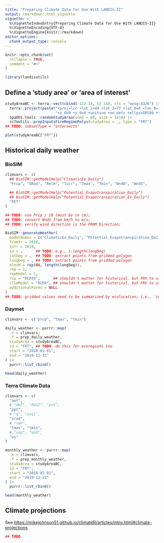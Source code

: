 ```yaml
---
title: "Preparing Climate Data for Use With LANDIS-II"
output: rmarkdown::html_vignette
vignette: >
  %\VignetteIndexEntry{Preparing Climate Data for Use With LANDIS-II}
  %\VignetteEncoding{UTF-8}
  %\VignetteEngine{knitr::rmarkdown}
editor_options: 
  chunk_output_type: console
---
```


```r
knitr::opts_chunk$set(
  collapse = TRUE,
  comment = "#>"
)
```

```r
library(landisutils)
```

## Define a 'study area' or 'area of interest'

```r
studyAreaBC <- terra::vect(cbind(-122.14, 52.14), crs = "epsg:4326") |>
  terra::project(paste("+proj=lcc +lat_1=49 +lat_2=77 +lat_0=0 +lon_0=-95",
                       "+x_0=0 +y_0=0 +units=m +no_defs +ellps=GRS80 +towgs84=0,0,0")) |>
  SpaDES.tools::randomStudyArea(seed = 60, size = 1e10) |>
  scfmutils::prepInputsFireRegimePolys(studyArea = _, type = "FRT")
## TODO: subsetType = "intersects"

plot(studyAreaBC["FRT"])
```

## Historical daily weather

### BioSIM

```r
climvars <- c(
  ## BioSIM::getModelHelp("ClimaticEx_Daily")
  "Prcp", "SRad", "RelH", "Tair", "Tmax", "Tmin", "WndD", "WndS",
  
  ## BioSIM::getModelHelp("Potential_Evapotranspiration_Daily")
  ## BioSIM::getModelHelp("Potential_Evapotranspiration_Ex_Daily")
  "PET"
)

## TODO: use Prcp / 10 (must be in cm);
## TODO: convert WndS from km/h to m/s;
## TODO: verify wind direction is the FROM Direction;

BioSIM::generateWeather(
  modelNames = c("ClimaticEx_Daily", "Potential_Evapotranspiration_Daily"),
  fromYr = 2018,
  toYr = 2019,
  id = ,      ## TODO: e.g., 1:length(longDeg)
  latDeg = ,  ## TODO: extract points from gridded polygon
  longDeg = , ## TODO: extract points from gridded polygon
  elevM = rep(NA, length(longDeg)),
  rep = 1,
  repModel = 1,
  rcp = "RCP45",      ## shouldn't matter for historical, but FRV to use SSPs not RCPs;
  climModel = "RCM4", ## shouldn't matter for historical, but FRV to use SSPs not RCPs;
  additionalParms = NULL
)
## TODO: gridded values need to be summarized by ecolocation; i.e., `zonal`
```


### Daymet

```r
climvars <- c("prcp", "tmax", "tmin")

daily_weather <- purrr::map(
  .x = climvars,
  .f = prep_daily_weather,
  studyArea = studyAreaBC,
  id = "FRT", ## TODO: do this for ecoregions too
  start = "2018-01-01",
  end = "2019-12-31"
) |>
  purrr::list_rbind()

head(daily_weather)
```

### Terra Climate Data

```r
climvars <- c(
  "aet",
  # "def", "PDSI", "pet",
  "ppt",
  # "q", "soil",
  "srad",
  # "swe",
  "tmax", "tmin",
  # "vap", "vpd",
  "ws"
)

monthly_weather <- purrr::map(
  .x = climvars,
  .f = prep_monthly_weather,
  studyArea = studyAreaBC,
  id = "FRT",
  start = "2018-01-01",
  end = "2019-12-31"
) |>
  purrr::list_rbind()

head(monthly_weather)
```

## Climate projections

See <https://mikejohnson51.github.io/climateR/articles/intro.html#climate-projections>

```r
## TODO
```
